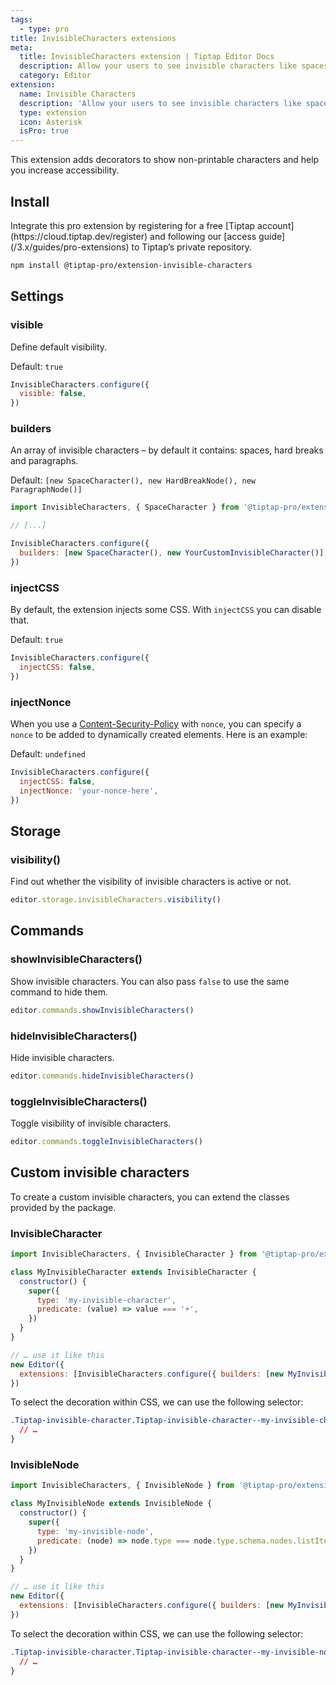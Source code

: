 ```yaml
---
tags:
  - type: pro
title: InvisibleCharacters extensions
meta:
  title: InvisibleCharacters extension | Tiptap Editor Docs
  description: Allow your users to see invisible characters like spaces, hard breaks, and paragraphs. More in the docs!
  category: Editor
extension:
  name: Invisible Characters
  description: 'Allow your users to see invisible characters like spaces, hard breaks, and paragraphs.'
  type: extension
  icon: Asterisk
  isPro: true
---
```



This extension adds decorators to show non-printable characters and help you increase accessibility.

<CodeDemo isPro path="/Extensions/InvisibleCharacters" />

## Install

<Callout title="Set up access to Tiptap's private repository" variant="info">
  Integrate this pro extension by registering for a free [Tiptap
  account](https://cloud.tiptap.dev/register) and following our [access
  guide](/3.x/guides/pro-extensions) to Tiptap’s private repository.
</Callout>

```bash
npm install @tiptap-pro/extension-invisible-characters
```

## Settings

### visible

Define default visibility.

Default: `true`

```js
InvisibleCharacters.configure({
  visible: false,
})
```

### builders

An array of invisible characters – by default it contains: spaces, hard breaks and paragraphs.

Default: `[new SpaceCharacter(), new HardBreakNode(), new ParagraphNode()]`

```js
import InvisibleCharacters, { SpaceCharacter } from '@tiptap-pro/extension-invisible-characters'

// [...]

InvisibleCharacters.configure({
  builders: [new SpaceCharacter(), new YourCustomInvisibleCharacter()],
})
```

### injectCSS

By default, the extension injects some CSS. With `injectCSS` you can disable that.

Default: `true`

```js
InvisibleCharacters.configure({
  injectCSS: false,
})
```

### injectNonce

When you use a [Content-Security-Policy](https://developer.mozilla.org/en-US/docs/Web/HTTP/Headers/Content-Security-Policy) with `nonce`, you can specify a `nonce` to be added to dynamically created elements. Here is an example:

Default: `undefined`

```js
InvisibleCharacters.configure({
  injectCSS: false,
  injectNonce: 'your-nonce-here',
})
```

## Storage

### visibility()

Find out whether the visibility of invisible characters is active or not.

```js
editor.storage.invisibleCharacters.visibility()
```

## Commands

### showInvisibleCharacters()

Show invisible characters. You can also pass `false` to use the same command to hide them.

```js
editor.commands.showInvisibleCharacters()
```

### hideInvisibleCharacters()

Hide invisible characters.

```js
editor.commands.hideInvisibleCharacters()
```

### toggleInvisibleCharacters()

Toggle visibility of invisible characters.

```js
editor.commands.toggleInvisibleCharacters()
```

## Custom invisible characters

To create a custom invisible characters, you can extend the classes provided by the package.

### InvisibleCharacter

```js
import InvisibleCharacters, { InvisibleCharacter } from '@tiptap-pro/extension-invisible-characters'

class MyInvisibleCharacter extends InvisibleCharacter {
  constructor() {
    super({
      type: 'my-invisible-character',
      predicate: (value) => value === '+',
    })
  }
}

// … use it like this
new Editor({
  extensions: [InvisibleCharacters.configure({ builders: [new MyInvisibleCharacter()] })],
})
```

To select the decoration within CSS, we can use the following selector:

```css
.Tiptap-invisible-character.Tiptap-invisible-character--my-invisible-character {
  // …
}
```

### InvisibleNode

```js
import InvisibleCharacters, { InvisibleNode } from '@tiptap-pro/extension-invisible-characters'

class MyInvisibleNode extends InvisibleNode {
  constructor() {
    super({
      type: 'my-invisible-node',
      predicate: (node) => node.type === node.type.schema.nodes.listItem,
    })
  }
}

// … use it like this
new Editor({
  extensions: [InvisibleCharacters.configure({ builders: [new MyInvisibleNode()] })],
})
```

To select the decoration within CSS, we can use the following selector:

```css
.Tiptap-invisible-character.Tiptap-invisible-character--my-invisible-node {
  // …
}
```
